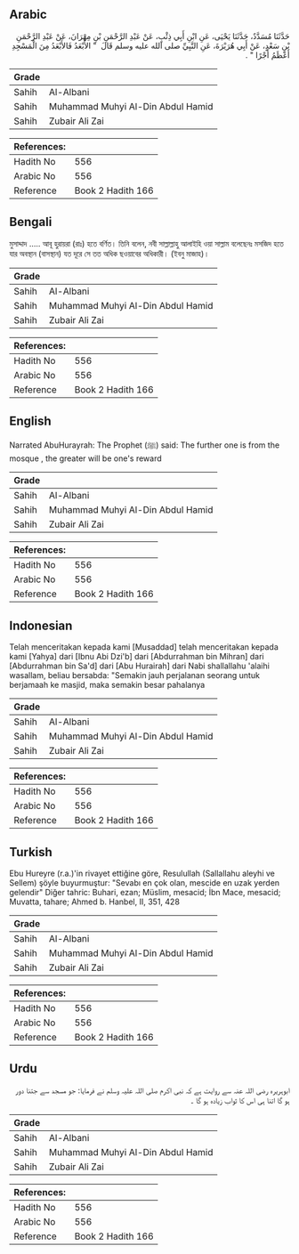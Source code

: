 ## Arabic


<div dir="rtl" lang="ar" style={{fontSize:'larger',backgroundColor:'#f8f9fa',padding:20}}>
حَدَّثَنَا مُسَدَّدٌ، حَدَّثَنَا يَحْيَى، عَنِ ابْنِ أَبِي ذِئْبٍ، عَنْ عَبْدِ الرَّحْمَنِ بْنِ مِهْرَانَ، عَنْ عَبْدِ الرَّحْمَنِ بْنِ سَعْدٍ، عَنْ أَبِي هُرَيْرَةَ، عَنِ النَّبِيِّ صلى الله عليه وسلم قَالَ ‏ "‏ الأَبْعَدُ فَالأَبْعَدُ مِنَ الْمَسْجِدِ أَعْظَمُ أَجْرًا ‏"‏ ‏.‏
</div>
<div style={{backgroundColor:'#f8f9fa',padding:20, marginBottom: 10}}><table> <thead> <tr> <th>Grade</th> <th></th> </tr> </thead> <tbody> <tr><td>Sahih</td><td>Al-Albani</td></tr><tr><td>Sahih</td><td>Muhammad Muhyi Al-Din Abdul Hamid</td></tr><tr><td>Sahih</td><td>Zubair Ali Zai</td></tr></tbody></table><table> <thead> <tr> <th>References:</th> <th></th> </tr> </thead> <tbody><tr><td>Hadith No</td><td>556</td></tr><tr><td>Arabic No</td><td>556</td></tr><tr><td>Reference</td><td>Book 2 Hadith 166</td></tr></tbody></table></div>

## Bengali


<div dir="ltr" lang="bn" style={{fontSize:'larger',backgroundColor:'#f8f9fa',padding:20}}>
মুসাদ্দাদ ..... আবূ হুরায়রা (রাঃ) হতে বর্ণিত। তিনি বলেন, নবী সাল্লাল্লাহু আলাইহি ওয়া সাল্লাম বলেছেনঃ মসজিদ হতে যার অবস্থান (বাসস্থান) যত দূরে সে তত অধিক ছওয়াবের অধিকারী। (ইবনু মাজাহ)।
</div>
<div style={{backgroundColor:'#f8f9fa',padding:20, marginBottom: 10}}><table> <thead> <tr> <th>Grade</th> <th></th> </tr> </thead> <tbody> <tr><td>Sahih</td><td>Al-Albani</td></tr><tr><td>Sahih</td><td>Muhammad Muhyi Al-Din Abdul Hamid</td></tr><tr><td>Sahih</td><td>Zubair Ali Zai</td></tr></tbody></table><table> <thead> <tr> <th>References:</th> <th></th> </tr> </thead> <tbody><tr><td>Hadith No</td><td>556</td></tr><tr><td>Arabic No</td><td>556</td></tr><tr><td>Reference</td><td>Book 2 Hadith 166</td></tr></tbody></table></div>

## English


<div dir="ltr" lang="en" style={{fontSize:'larger',backgroundColor:'#f8f9fa',padding:20}}>
Narrated AbuHurayrah: The Prophet (ﷺ) said: The further one is from the mosque , the greater will be one's reward
</div>
<div style={{backgroundColor:'#f8f9fa',padding:20, marginBottom: 10}}><table> <thead> <tr> <th>Grade</th> <th></th> </tr> </thead> <tbody> <tr><td>Sahih</td><td>Al-Albani</td></tr><tr><td>Sahih</td><td>Muhammad Muhyi Al-Din Abdul Hamid</td></tr><tr><td>Sahih</td><td>Zubair Ali Zai</td></tr></tbody></table><table> <thead> <tr> <th>References:</th> <th></th> </tr> </thead> <tbody><tr><td>Hadith No</td><td>556</td></tr><tr><td>Arabic No</td><td>556</td></tr><tr><td>Reference</td><td>Book 2 Hadith 166</td></tr></tbody></table></div>

## Indonesian


<div dir="ltr" lang="id" style={{fontSize:'larger',backgroundColor:'#f8f9fa',padding:20}}>
Telah menceritakan kepada kami [Musaddad] telah menceritakan kepada kami [Yahya] dari [Ibnu Abi Dzi'b] dari [Abdurrahman bin Mihran] dari [Abdurrahman bin Sa'd] dari [Abu Hurairah] dari Nabi shallallahu 'alaihi wasallam, beliau bersabda: "Semakin jauh perjalanan seorang untuk berjamaah ke masjid, maka semakin besar pahalanya
</div>
<div style={{backgroundColor:'#f8f9fa',padding:20, marginBottom: 10}}><table> <thead> <tr> <th>Grade</th> <th></th> </tr> </thead> <tbody> <tr><td>Sahih</td><td>Al-Albani</td></tr><tr><td>Sahih</td><td>Muhammad Muhyi Al-Din Abdul Hamid</td></tr><tr><td>Sahih</td><td>Zubair Ali Zai</td></tr></tbody></table><table> <thead> <tr> <th>References:</th> <th></th> </tr> </thead> <tbody><tr><td>Hadith No</td><td>556</td></tr><tr><td>Arabic No</td><td>556</td></tr><tr><td>Reference</td><td>Book 2 Hadith 166</td></tr></tbody></table></div>

## Turkish


<div dir="ltr" lang="tr" style={{fontSize:'larger',backgroundColor:'#f8f9fa',padding:20}}>
Ebu Hureyre (r.a.)'in rivayet ettiğine göre, Resulullah (Sallallahu aleyhi ve Sellem) şöyle buyurmuştur: "Sevabı en çok olan, mescide en uzak yerden gelendir" Diğer tahric: Buhari, ezan; Müslim, mesacid; İbn Mace, mesacid; Muvatta, tahare; Ahmed b. Hanbel, II, 351, 428
</div>
<div style={{backgroundColor:'#f8f9fa',padding:20, marginBottom: 10}}><table> <thead> <tr> <th>Grade</th> <th></th> </tr> </thead> <tbody> <tr><td>Sahih</td><td>Al-Albani</td></tr><tr><td>Sahih</td><td>Muhammad Muhyi Al-Din Abdul Hamid</td></tr><tr><td>Sahih</td><td>Zubair Ali Zai</td></tr></tbody></table><table> <thead> <tr> <th>References:</th> <th></th> </tr> </thead> <tbody><tr><td>Hadith No</td><td>556</td></tr><tr><td>Arabic No</td><td>556</td></tr><tr><td>Reference</td><td>Book 2 Hadith 166</td></tr></tbody></table></div>

## Urdu


<div dir="rtl" lang="ur" style={{fontSize:'larger',backgroundColor:'#f8f9fa',padding:20}}>
ابوہریرہ رضی اللہ عنہ سے روایت ہے کہ نبی اکرم صلی اللہ علیہ وسلم نے فرمایا: جو مسجد سے جتنا دور ہو گا اتنا ہی اس کا ثواب زیادہ ہو گا ۔
</div>
<div style={{backgroundColor:'#f8f9fa',padding:20, marginBottom: 10}}><table> <thead> <tr> <th>Grade</th> <th></th> </tr> </thead> <tbody> <tr><td>Sahih</td><td>Al-Albani</td></tr><tr><td>Sahih</td><td>Muhammad Muhyi Al-Din Abdul Hamid</td></tr><tr><td>Sahih</td><td>Zubair Ali Zai</td></tr></tbody></table><table> <thead> <tr> <th>References:</th> <th></th> </tr> </thead> <tbody><tr><td>Hadith No</td><td>556</td></tr><tr><td>Arabic No</td><td>556</td></tr><tr><td>Reference</td><td>Book 2 Hadith 166</td></tr></tbody></table></div>